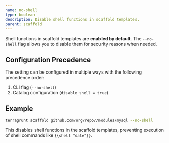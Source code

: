 ```yaml
---
name: no-shell
type: boolean
description: Disable shell functions in scaffold templates.
parent: scaffold
---
```


Shell functions in scaffold templates are **enabled by default**. The `--no-shell` flag allows you to disable them for security reasons when needed.

## Configuration Precedence

The setting can be configured in multiple ways with the following precedence order:

1. CLI flag (`--no-shell`)
2. Catalog configuration (`disable_shell = true`)

## Example

```bash
terragrunt scaffold github.com/org/repo//modules/mysql --no-shell
```

This disables shell functions in the scaffold templates, preventing execution of shell commands like `{{shell "date"}}`. 
